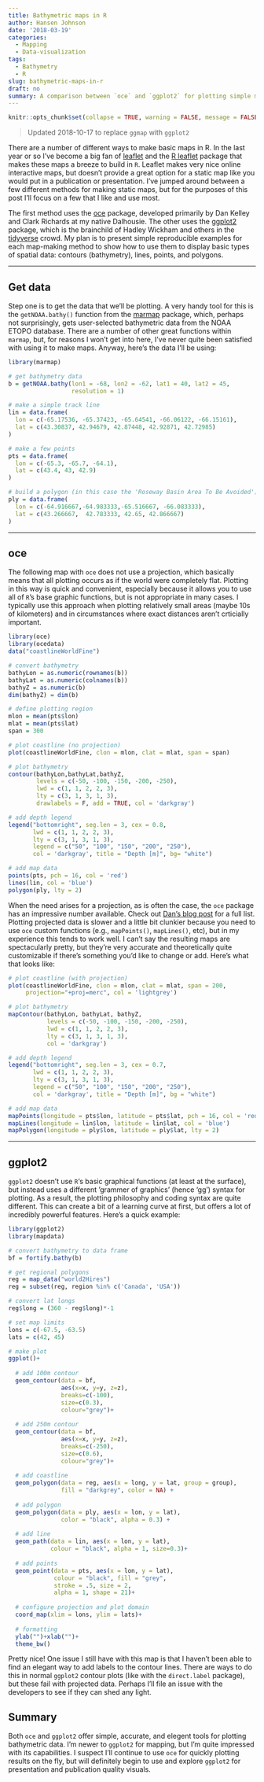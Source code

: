 ```yaml
---
title: Bathymetric maps in R
author: Hansen Johnson
date: '2018-03-19'
categories:
  - Mapping
  - Data-visualization
tags:
  - Bathymetry
  - R
slug: bathymetric-maps-in-r
draft: no
summary: A comparison between `oce` and `ggplot2` for plotting simple maps with contours (bathymetry), lines, points, and polygons
---
```


```r
knitr::opts_chunk$set(collapse = TRUE, warning = FALSE, message = FALSE)
```

> Updated 2018-10-17 to replace `ggmap` with `ggplot2`

There are a number of different ways to make basic maps in R. In the last year or so I've become a big fan of [leaflet](http://leafletjs.com/) and the [R leaflet](https://rstudio.github.io/leaflet/) package that makes these maps a breeze to build in `R`. Leaflet makes very nice online interactive maps, but doesn't provide a great option for a static map like you would put in a publication or presentation. I've jumped around between a few different methods for making static maps, but for the purposes of this post I'll focus on a few that I like and use most. 

The first method uses the [oce](http://dankelley.github.io/oce/) package, developed primarily by Dan Kelley and Clark Richards at my native Dalhousie. The other uses the [ggplot2](https://ggplot2.tidyverse.org/) package, which is the brainchild of Hadley Wickham and others in the [tidyverse](https://www.tidyverse.org/) crowd. My plan is to present simple reproducible examples for each map-making method to show how to use them to display basic types of spatial data: contours (bathymetry), lines, points, and polygons.

***

## Get data

Step one is to get the data that we'll be plotting. A very handy tool for this is the `getNOAA.bathy()` function from the [marmap](https://cran.r-project.org/web/packages/marmap/index.html) package, which, perhaps not surprisingly, gets user-selected bathymetric data from the NOAA ETOPO database. There are a number of other great functions within `marmap`, but, for reasons I won't get into here, I've never quite been satisfied with using it to make maps. Anyway, here's the data I'll be using:

``` r
library(marmap)

# get bathymetry data
b = getNOAA.bathy(lon1 = -68, lon2 = -62, lat1 = 40, lat2 = 45, 
                  resolution = 1)

# make a simple track line
lin = data.frame(
  lon = c(-65.17536, -65.37423, -65.64541, -66.06122, -66.15161),  
  lat = c(43.30837, 42.94679, 42.87448, 42.92871, 42.72985)
)

# make a few points
pts = data.frame(
  lon = c(-65.3, -65.7, -64.1),
  lat = c(43.4, 43, 42.9)
)

# build a polygon (in this case the 'Roseway Basin Area To Be Avoided')
ply = data.frame(
  lon = c(-64.916667,-64.983333,-65.516667, -66.083333),
  lat = c(43.266667,  42.783333, 42.65, 42.866667)
)
```

***

## oce

The following map with `oce` does not use a projection, which basically means that all plotting occurs as if the world were completely flat. Plotting in this way is quick and convenient, especially because it allows you to use all of `R`'s base graphic functions, but is not appropriate in many cases. I typically use this approach when plotting relatively small areas (maybe 10s of kilometers) and in circumstances where exact distances aren't crticially important.

``` r
library(oce)
library(ocedata)
data("coastlineWorldFine")

# convert bathymetry
bathyLon = as.numeric(rownames(b))
bathyLat = as.numeric(colnames(b))
bathyZ = as.numeric(b)
dim(bathyZ) = dim(b)

# define plotting region
mlon = mean(pts$lon)
mlat = mean(pts$lat)
span = 300

# plot coastline (no projection)
plot(coastlineWorldFine, clon = mlon, clat = mlat, span = span)

# plot bathymetry
contour(bathyLon,bathyLat,bathyZ,
        levels = c(-50, -100, -150, -200, -250),
        lwd = c(1, 1, 2, 2, 3),
        lty = c(3, 1, 3, 1, 3),
        drawlabels = F, add = TRUE, col = 'darkgray')

# add depth legend
legend("bottomright", seg.len = 3, cex = 0.8,
       lwd = c(1, 1, 2, 2, 3),
       lty = c(3, 1, 3, 1, 3),
       legend = c("50", "100", "150", "200", "250"),
       col = 'darkgray', title = "Depth [m]", bg= "white")

# add map data
points(pts, pch = 16, col = 'red')
lines(lin, col = 'blue')
polygon(ply, lty = 2)
```

When the need arises for a projection, as is often the case, the `oce` package has an impressive number available. Check out [Dan's blog post](https://dankelley.github.io/r/2015/04/03/oce-proj.html) for a full list. Plotting projected data is slower and a little bit clunkier because you need to use `oce` custom functions (e.g., `mapPoints()`, `mapLines()`, etc), but in my experience this tends to work well. I can't say the resulting maps are spectacularly pretty, but they're very accurate and theoretically quite customizable if there's something you'd like to change or add. Here's what that looks like:

``` r
# plot coastline (with projection)
plot(coastlineWorldFine, clon = mlon, clat = mlat, span = 200, 
     projection="+proj=merc", col = 'lightgrey')

# plot bathymetry
mapContour(bathyLon, bathyLat, bathyZ,
           levels = c(-50, -100, -150, -200, -250),
           lwd = c(1, 1, 2, 2, 3),
           lty = c(3, 1, 3, 1, 3),
           col = 'darkgray')

# add depth legend
legend("bottomright", seg.len = 3, cex = 0.7,
       lwd = c(1, 1, 2, 2, 3),
       lty = c(3, 1, 3, 1, 3),
       legend = c("50", "100", "150", "200", "250"),
       col = 'darkgray', title = "Depth [m]", bg = "white")

# add map data
mapPoints(longitude = pts$lon, latitude = pts$lat, pch = 16, col = 'red')
mapLines(longitude = lin$lon, latitude = lin$lat, col = 'blue')
mapPolygon(longitude = ply$lon, latitude = ply$lat, lty = 2)
```

***

## ggplot2

`ggplot2` doesn't use `R`'s basic graphical functions (at least at the surface), but instead uses a different 'grammer of graphics' (hence 'gg') syntax for plotting. As a result, the plotting philosophy and coding syntax are quite different. This can create a bit of a learning curve at first, but offers a lot of incredibly powerful features. Here's a quick example:

```r
library(ggplot2)
library(mapdata)

# convert bathymetry to data frame
bf = fortify.bathy(b)

# get regional polygons
reg = map_data("world2Hires")
reg = subset(reg, region %in% c('Canada', 'USA'))

# convert lat longs
reg$long = (360 - reg$long)*-1

# set map limits
lons = c(-67.5, -63.5)
lats = c(42, 45)

# make plot
ggplot()+
  
  # add 100m contour
  geom_contour(data = bf, 
               aes(x=x, y=y, z=z),
               breaks=c(-100),
               size=c(0.3),
               colour="grey")+
  
  # add 250m contour
  geom_contour(data = bf, 
               aes(x=x, y=y, z=z),
               breaks=c(-250),
               size=c(0.6),
               colour="grey")+
  
  # add coastline
  geom_polygon(data = reg, aes(x = long, y = lat, group = group), 
               fill = "darkgrey", color = NA) + 
  
  # add polygon
  geom_polygon(data = ply, aes(x = lon, y = lat),
               color = "black", alpha = 0.3) +
  
  # add line
  geom_path(data = lin, aes(x = lon, y = lat),
            colour = "black", alpha = 1, size=0.3)+
  
  # add points
  geom_point(data = pts, aes(x = lon, y = lat),
             colour = "black", fill = "grey", 
             stroke = .5, size = 2, 
             alpha = 1, shape = 21)+
  
  # configure projection and plot domain
  coord_map(xlim = lons, ylim = lats)+
  
  # formatting
  ylab("")+xlab("")+
  theme_bw()
```

Pretty nice! One issue I still have with this map is that I haven't been able to find an elegant way to add labels to the contour lines. There are ways to do this in normal `ggplot2` contour plots (like with the `direct.label` package), but these fail with projected data. Perhaps I'll file an issue with the developers to see if they can shed any light.

## Summary

Both `oce` and `ggplot2` offer simple, accurate, and elegent tools for plotting bathymetric data. I'm newer to `ggplot2` for mapping, but I'm quite impressed with its capabilities. I suspect I'll continue to use `oce` for quickly plotting results on the fly, but will definitely begin to use and explore `ggplot2` for presentation and publication quality visuals. 
